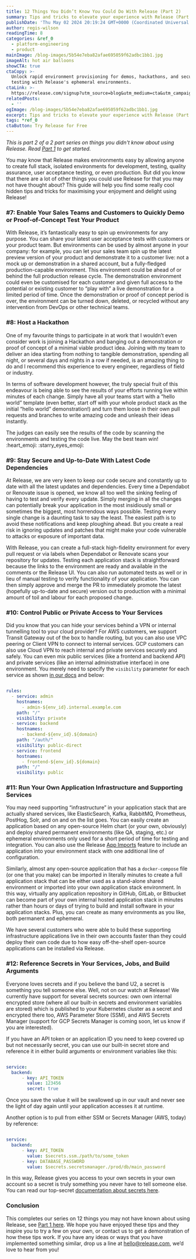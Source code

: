 ```yaml
---
title: 12 Things You Didn’t Know You Could Do With Release (Part 2)
summary: Tips and tricks to elevate your experience with Release (Part 2)
publishDate: 'Thu May 02 2024 20:19:24 GMT+0000 (Coordinated Universal Time)'
author: regis-wilson
readingTime: 8
categories: &ref_0
  - platform-engineering
  - product
mainImage: /blog-images/5b54e7eba82afae695059f62adbc1bb1.jpg
imageAlt: hot air balloons
showCTA: true
ctaCopy: >-
  Unlock rapid environment provisioning for demos, hackathons, and security
  testing with Release's ephemeral environments.
ctaLink: >-
  https://release.com/signup?utm_source=blog&utm_medium=cta&utm_campaign=blog-cta&utm_content=12-things-you-didnt-know-you-could-do-with-release-part-2
relatedPosts:
  - ''
ogImage: /blog-images/5b54e7eba82afae695059f62adbc1bb1.jpg
excerpt: Tips and tricks to elevate your experience with Release (Part 2)
tags: *ref_0
ctaButton: Try Release for Free
---
```


‍_This is part 2 of a 2 part series on things you didn't know about using Release. Read_ [_Part 1_](https://release.com/blog/12-things-you-didnt-know-you-could-do-with-release-part-1) _to get started._

You may know that Release makes environments easy by allowing anyone to create full stack, isolated environments for development, testing, quality assurance, user acceptance testing, or even production. But did you know that there are a lot of other things you could use Release for that you may not have thought about? This guide will help you find some really cool hidden tips and tricks for maximising your enjoyment and delight using Release!

### #7: Enable Your Sales Teams and Customers to Quickly Demo or Proof-of-Concept Test Your Product

With Release, it’s fantastically easy to spin up environments for any purpose. You can share your latest user acceptance tests with customers or your product team. But environments can be used by almost anyone in your company: for example, you can let your sales team spin up the latest preview version of your product and demonstrate it to a customer live: not a mock up or demonstration in a shared account, but a fully-fledged production-capable environment. This environment could be ahead of or behind the full production release cycle. The demonstration environment could even be customised for each customer and given full access to the potential or existing customer to “play with” a live demonstration for a limited period of time. Once the demonstration or proof of concept period is over, the environment can be turned down, deleted, or recycled without any intervention from DevOps or other technical teams.

### #8: Host a Hackathon

One of my favourite things to participate in at work that I wouldn’t even consider work is joining a Hackathon and banging out a demonstration or proof of concept of a minimal viable product idea. Joining with my team to deliver an idea starting from nothing to tangible demonstration, spending all night, or several days and nights in a row if needed, is an amazing thing to do and I recommend this experience to every engineer, regardless of field or industry.

In terms of software development however, the truly special fruit of this endeavour is being able to see the results of your efforts running live within minutes of each change. Simply have all your teams start with a “hello world” template (even better, start off with your whole product stack as the initial “hello world” demonstration!) and turn them loose in their own pull requests and branches to write amazing code and unleash their ideas instantly.

The judges can easily see the results of the code by scanning the environments and testing the code live. May the best team win! :heart\_emoji: :starry\_eyes\_emoji:

### #9: Stay Secure and Up-to-Date With Latest Code Dependencies

At Release, we are very keen to keep our code secure and constantly up to date with all the latest updates and dependencies. Every time a Dependabot or Renovate issue is opened, we know all too well the sinking feeling of having to test and verify every update. Simply merging in all the changes can potentially break your application in the most insidiously small or sometimes the biggest, most horrendous ways possible. Testing every single change is a daunting task to say the least. The easiest path is to avoid these notifications and keep ploughing ahead. But you create a real risk in ignoring updates and patches that might make your code vulnerable to attacks or exposure of important data.

With Release, you can create a full-stack high-fidelity environment for every pull request or via labels when Dependabot or Renovate scans your repository for updates. Testing each application stack is straightforward because the links to the environment are ready and available in the comments or the Release UI. You can also run automated tests as well or in lieu of manual testing to verify functionality of your application. You can then simply approve and merge the PR to immediately promote the latest (hopefully up-to-date and secure) version out to production with a minimal amount of toil and labour for each proposed change.

### #10: Control Public or Private Access to Your Services

Did you know that you can hide your services behind a VPN or internal tunnelling tool to your cloud provider? For AWS customers, we support Transit Gateway out of the box to handle routing, but you can also use VPC peering or Client VPN to connect to internal services. GCP customers can also use Cloud VPN to reach internal and private services securely and safely. You can even mix public services (like a frontend and backend API) and private services (like an internal administrative interface) in one environment. You merely need to specify the <code inline>visibility</code> parameter for each service as shown [in our docs](https://docs.release.com/reference-documentation/application-settings/application-template/schema-definition#rules-1) and below:

```yaml

rules:
  - service: admin
    hostnames:
      - admin-${env_id}.internal.example.com
    path: "/"
    visibility: private
  - service: backend
    hostnames:
      - backend-${env_id}.${domain}
    path: "/auth/"
    visibility: public-direct
  - service: frontend
    hostnames:
      - frontend-${env_id}.${domain}
    path: "/"
    visibility: public

```

### #11: Run Your Own Application Infrastructure and Supporting Services

You may need supporting “infrastructure” in your application stack that are actually shared services, like ElasticSearch, Kafka, RabbitMQ, Prometheus, PostHog, Solr, and on and on the list goes. You can easily create an application based on any open-source Helm chart (or your own, obviously) and deploy shared permanent environments (like QA, staging, etc.) or ephemeral environments only used for a short period of time for testing and integration. You can also use the Release [App Imports](https://docs.release.com/reference-documentation/application-settings/application-template/schema-definition#app-imports) feature to include an application into your environment stack with one additional line of configuration.

Similarly, almost any open-source application that has a <code inline>docker-compose</code> file (or one that you make) can be imported in literally minutes to create a full application stack that can be either used as a stand-alone shared environment or imported into your own application stack environment. In this way, virtually any application repository in GitHub, GitLab, or Bitbucket can become part of your own internal hosted application stack in minutes rather than hours or days of trying to build and install software in your application stacks. Plus, you can create as many environments as you like, both permanent and ephemeral.

We have several customers who were able to build these supporting infrastructure applications live in their own accounts faster than they could deploy their own code due to how easy off-the-shelf open-source applications can be installed via Release.

### #12: Reference Secrets in Your Services, Jobs, and Build Arguments

Everyone loves secrets and if you believe the band U2, a secret is something you tell someone else. Well, not on our watch at Release! We currently have support for several secrets sources: own own internal encrypted store (where all our built-in secrets and environment variables are stored) which is published to your Kubernetes cluster as a secret and encrypted there too, AWS Parameter Store (SSM), and AWS Secrets Manager (support for GCP Secrets Manager is coming soon, let us know if you are interested).

If you have an API token or an application ID you need to keep covered up but not necessarily secret, you can use our built-in secret store and reference it in either build arguments or environment variables like this:

```yaml

service:
  backend:
      - key: API_TOKEN
        value: 123456
        secret: true

```

Once you save the value it will be swallowed up in our vault and never see the light of day again until your application accesses it at runtime.

Another option is to pull from either SSM or Secrets Manager (AWS, today) by reference:

```yaml

service:
  backend:
      - key: API_TOKEN
        value: $secrets.ssm./path/to/some_token
      - key: DATABASE_PASSWORD
        value: $secrets.secretsmanager./prod/db/main_password

```

In this way, Release gives you access to your own secrets in your own account so a secret is truly something you never have to tell someone else. You can read our top-secret [documentation about secrets here](https://docs.release.com/reference-documentation/environment-settings/environment-specific-environment-variables/secrets).

### Conclusion

This completes our series on 12 things you may not have known about using Release, see [Part 1 here](https://release.com/blog/12-things-you-didnt-know-you-could-do-with-release-part-1). We hope you have enjoyed these tips and they inspire you to try a few on your own, or contact us to get a demonstration of how these tips work. If you have any ideas or ways that you have implemented something similar, drop us a line at [hello@release.com](mailto:hello@release.com), we’d love to hear from you!

